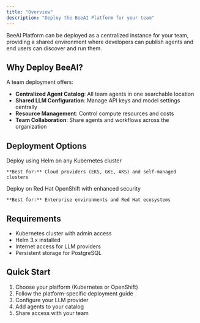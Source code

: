 ```yaml
---
title: "Overview"
description: "Deploy the BeeAI Platform for your team"
---
```


BeeAI Platform can be deployed as a centralized instance for your team, providing a shared environment where developers can publish agents and end users can discover and run them.

## Why Deploy BeeAI?

A team deployment offers:

- **Centralized Agent Catalog**: All team agents in one searchable location
- **Shared LLM Configuration**: Manage API keys and model settings centrally  
- **Resource Management**: Control compute resources and costs
- **Team Collaboration**: Share agents and workflows across the organization

## Deployment Options

<CardGroup cols={2}>
  <Card title="Kubernetes" icon="dharmachakra" href="/deployment/kubernetes">
    Deploy using Helm on any Kubernetes cluster
    
    **Best for:** Cloud providers (EKS, GKE, AKS) and self-managed clusters
  </Card>
  
  <Card title="OpenShift" icon="redhat" href="/deployment/openshift">  
    Deploy on Red Hat OpenShift with enhanced security
    
    **Best for:** Enterprise environments and Red Hat ecosystems
  </Card>
</CardGroup>

## Requirements

- Kubernetes cluster with admin access
- Helm 3.x installed
- Internet access for LLM providers
- Persistent storage for PostgreSQL

## Quick Start

1. Choose your platform (Kubernetes or OpenShift)
2. Follow the platform-specific deployment guide
3. Configure your LLM provider
4. Add agents to your catalog
5. Share access with your team
